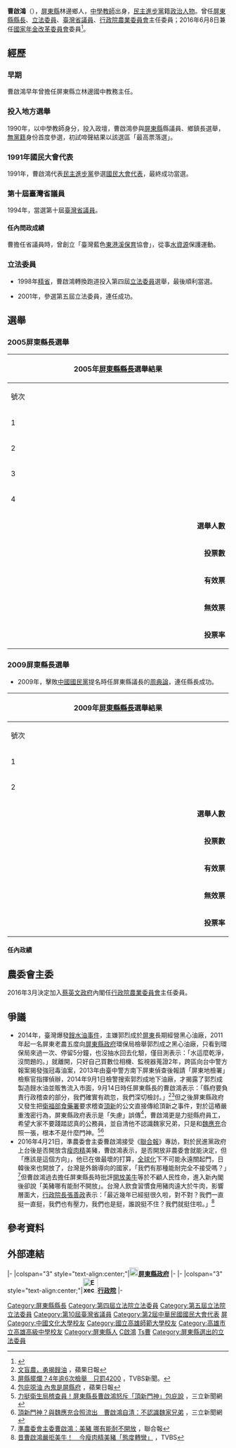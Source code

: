 {{Infobox_Officeholder
| name          = 曹啟鴻
| image         = File:新任農委會主委曹啟鴻 (cropped).jpg
| width         = 235px
| sex           = 男
| office        = [[File:ROC_Executive_Yuan_Logo.svg|25px]][[行政院農業委員會|行政院農業委員會]]第13任[[行政院農業委員會|主任委員]]
| term_start    = 2016年5月20日
| term_end      = 2017年2月7日
| premierroc    = [[林全|林全]]
| predecessor   = [[陳志清|陳志清]]
| successor     = [[林聰賢|林聰賢]]
| office2       = [[File:Flag_of_Pingtung_County.svg|25px]][[屏東縣|屏東縣]]第11任[[屏東縣縣長|縣長]]
| term_start2   = 2005年12月20日
| term_end2     = 2014年12月25日
| deputy2       = [[鍾佳濱|鍾佳濱]]
| predecessor2  = [[蘇嘉全|蘇嘉全]]（正任）<br>吳應文（代理）
| successor2    = [[潘孟安|潘孟安]]
| office3       = {{ROC}}第4—5屆[[立法委員|立法委員]]
| term_start3   = 1999年2月1日
| term_end3     = 2005年12月20日
| constituency3 = [[屏東縣|屏東縣]]選舉區
| nationality   = {{ROC}}
| birth_date    = {{birth_date_and_age|1948|3|1}}
| birth_place   = {{TWN}}[[屏東縣|屏東縣]][[林邊鄉|林邊鄉]]
| party         = {{Dpp|23px}}
| spouse = 顏慧珠
| children=
| profession = 
| religion = 
| signature = 
| footnotes = 
| educate =
*[[中國文化大學|中國文化大學]]東方語文學系畢業
*[[高雄師範大學|高雄師範大學]]教育研究所結業
| past =
*屏東縣立林邊國民中學教務主任
*[[中華民國國民大會|國民大會代表]]（1992年－1994年）
*[[臺灣省諮議會|臺灣省議員]]（1994年－1998年）
*立法院（第4－5屆）委員（1999年2月1日－2005年日2月1日）
*[[File:Flag_of_Pingtung_County.svg|25px]]屏東縣第15－16屆縣長（2005年12月20日－2014年12月25日）
*[[行政院農業委員會|行政院農業委員會]]主任委員（2016年5月20日－2017年2月7日）
*[[年金改革委員會|年金改革委員會]]委員（2016年6月8日－）
*[[台灣糖業協會|台灣糖業協會]]董事長（2017年9月－）<ref>{{Cite web |url=http://www.storm.mg/article/324370 |title=新潮流再下一城！曹啟鴻任董事長 糖協免除「解散」命運 |accessdate=2017-11-02 |archive-date=2017-11-06 |archive-url=https://web.archive.org/web/20171106045328/http://www.storm.mg/article/324370 |dead-url=no }}</ref>
}}

'''曹啟鴻'''（{{bd|1948年|3月1日|catIdx=T}}），[[屏東縣|屏東縣]]林邊鄉人，[[中學|中學]][[教師|教師]]出身，[[民主進步黨|民主進步黨]]籍[[政治人物|政治人物]]。曾任[[屏東縣縣長|屏東縣縣長]]、[[立法委員|立法委員]]、[[臺灣省議員|臺灣省議員]]、[[行政院農業委員會|行政院農業委員會]]主任委員；2016年6月8日兼任[[國家年金改革委員會|國家年金改革委員會]]委員<ref>{{Cite web |url=http://www.businesstoday.com.tw/article-content-80392-156285 |title=年金改革委員會 他們的共識在哪？ 今周刊 2016/06/30 |accessdate=2016-07-26 |archive-date=2016-08-08 |archive-url=https://web.archive.org/web/20160808124656/http://www.businesstoday.com.tw/article-content-80392-156285 |dead-url=yes }}</ref>。

==經歷==
===早期===
曹啟鴻早年曾擔任屏東縣立林邊國中教務主任。

===投入地方選舉===
1990年，以中學教師身分，投入政壇，曹啟鴻參與[[屏東縣|屏東縣]]縣議員、鄉鎮長選舉，[[無黨籍|無黨籍]]身份首度參選，初試啼聲結果以該選區「最高票落選」。

===1991年國民大會代表===
1991年，曹啟鴻代表[[民主進步黨|民主進步黨]]參選[[國民大會代表|國民大會代表]]，最終成功當選。

===第十屆臺灣省議員===
1994年，當選第十屆[[臺灣省諮議會|臺灣省議員]]。

==== 任內問政成績 ====
曹擔任省議員時，曾創立「臺灣藍色[[東港溪|東港溪]][[保育|保育]]協會」，從事[[水資源|水資源]]保護運動。

===立法委員===
*1998年[[精省|精省]]，曹啟鴻轉換跑道投入第四屆[[立法委員|立法委員]]選舉，最後順利當選。

*2001年，參選第五屆立法委員，連任成功。

==選舉==
===2005屏東縣長選舉===

{|class="wikitable collapsible" style="text-align:center"
|-
! colspan="7" width=620px|2005年[[屏東縣縣長|屏東縣縣長]]選舉結果
|-
!width=35|號次
!width=55| 候選人
!width=120| 政黨
!width=75| 得票數
!width=75| 得票率
!width=49| 當選標記
|-
|1||曹啟鴻||{{DPP}}||style="border-left:4px solid #1B9431;" align="right"|216,200
|align="right"|46.19%
|align="center"|[[File:Vote1.svg|20px]]
|-
|2||[[宋麗華|宋麗華]]||{{Nonp}}||style="border-left:4px solid #000000;" align="right"|45,257
|align="right"|9.67%
|align="center"|
|-
|3||[[王進士|王進士]]||{{KMT}}||style="border-left:4px solid #000099;" align="right"|195,928
|align="right"|41.86%
|align="center"|
|-
|4||[[李景雯|李景雯]]||{{Nonp}}||style="border-left:4px solid #000000;" align="right"|10,723
|align="right"|2.29%
|align="center"|
|- bgcolor=EEEEEE 
| colspan="3" align="right" | '''選舉人數''' || colspan="3" align="left" |　672,781
|- bgcolor=EEEEEE 
| colspan="3" align="right" | '''投票數''' || colspan="3" align="left" |　475,542
|- bgcolor=EEEEEE 
| colspan="3" align="right" | '''有效票''' || colspan="3" align="left" |　468,108
|- bgcolor=EEEEEE 
| colspan="3" align="right" | '''無效票''' || colspan="3" align="left" |　7,434
|- bgcolor=EEEEEE 
| colspan="3" align="right" | '''投票率''' || colspan="3" align="left" |　70.68%
|}

===2009屏東縣長選舉===
*2009年，擊敗[[中國國民黨|中國國民黨]]提名時任屏東縣議長的[[周典論|周典論]]，連任縣長成功。

{|class="wikitable collapsible" style="text-align:center"
|-
! colspan="7" width=620px|2009年[[屏東縣縣長|屏東縣縣長]]選舉結果
|-
!width=35|號次
!width=55| 候選人
!width=120| 政黨
!width=75| 得票數
!width=75| 得票率
!width=49| 當選標記
|-
|1||曹啟鴻||{{dpp}}||style="border-left:4px solid #1B9431;" align="right"|270,402
|align="right"|59.33%
|align="center"|[[File:Vote1.svg|20px]]
|-
|2||[[周典論|周典論]]||{{kmt}}||style="border-left:4px solid #000099;" align="right"|185,384
|align="right"|40.67%	
|align="center"|
|- bgcolor=EEEEEE 
| colspan="3" align="right" | '''選舉人數''' || colspan="3" align="left" |　682,475
|- bgcolor=EEEEEE 
| colspan="3" align="right" | '''投票數''' || colspan="3" align="left" |　464,677
|- bgcolor=EEEEEE 
| colspan="3" align="right" | '''有效票''' || colspan="3" align="left" |　455,786
|- bgcolor=EEEEEE 
| colspan="3" align="right" | '''無效票''' || colspan="3" align="left" |　8,891
|- bgcolor=EEEEEE 
| colspan="3" align="right" | '''投票率''' || colspan="3" align="left" |　68.09%
|}

==== 任內政績 ====
{{fact|屏東縣長任內成功治理屏東市都會型河川「萬年溪」，運用人工溼地等生態工法淨化萬年溪水質，並爭取中央補助經費進行沿岸綠美化，使萬年溪不再被稱為萬年臭。
推動大潮州人工湖計畫、單車國道、養水種電、畜牧糞尿沼氣發電、小琉球三海浬禁漁等生態環境與再生能源政策。|time=2017-05-28}}

==農委會主委==
2016年3月決定加入[[蔡英文政府|蔡英文政府]]內閣任[[行政院農業委員會|行政院農業委員會]]主任委員。

== 爭議 ==
*2014年，臺灣爆發[[2014年臺灣餿水油事件|餿水油事件]]，主嫌郭烈成於[[屏東縣|屏東]]長期經營黑心油廠，2011年起一名屏東老農五度向[[屏東縣政府|屏東縣政府]]環保局檢舉郭烈成之黑心油廠，只看到環保局來過一次、停留5分鐘，也沒抽水回去化驗，僅目測表示：「水這麼乾淨，沒問題的。」就離開，只好自己買數位相機、監視器蒐證2年，跨區向台中警方報案揭發強冠毒油案，2013年由臺中警方南下屏東偵查後報請「屏東地檢署」檢察官指揮偵辦，2014年9月1日檢警搜索郭烈成地下油廠，才揭露了郭烈成製造餿水油並販售流入市面，9月14日時任屏東縣長的曹啟鴻表示：「縣府要負責行政稽查的部分，我們確實有疏忽，我們深切檢討。」<ref>[http://www.appledaily.com.tw/appledaily/article/headline/20140914/36083532/%E9%80%99%E4%BD%8D%E8%8B%B1%E9%9B%84%E6%95%91%E4%BA%86%E5%8F%B0%E7%81%A3%E7%8D%A8%E5%AE%B6%E5%B0%88%E8%A8%AA%E6%96%87%E7%9B%B2%E8%BE%B2%E5%8B%87%E6%8F%AD%E9%A4%BF%E6%B2%B9 文盲農，勇揭餿油] {{Wayback|url=http://www.appledaily.com.tw/appledaily/article/headline/20140914/36083532/%E9%80%99%E4%BD%8D%E8%8B%B1%E9%9B%84%E6%95%91%E4%BA%86%E5%8F%B0%E7%81%A3%E7%8D%A8%E5%AE%B6%E5%B0%88%E8%A8%AA%E6%96%87%E7%9B%B2%E8%BE%B2%E5%8B%87%E6%8F%AD%E9%A4%BF%E6%B2%B9 |date=20140915142618 }}，蘋果日報</ref><ref>[http://news.tvbs.com.tw/entry/546539 屏縣擺爛？4年逾6次檢舉　只罰4200] {{Wayback|url=http://news.tvbs.com.tw/entry/546539 |date=20140919004235 }}，TVBS新聞。</ref>但之後屏東縣政府又發生把[[衛福部|衛福部]][[食藥署|食藥署]]要求稽查[[頂新|頂新]]的公文直接傳給頂新之事件，對於這樁嚴重洩密行為，屏東縣政府表示是「失慮」誤傳<ref>[http://www.appledaily.com.tw/appledaily/article/headline/20141101/36181934/ 包庇噁油 內鬼是屏縣府] {{Wayback|url=http://www.appledaily.com.tw/appledaily/article/headline/20141101/36181934/ |date=20160417073911 }}，蘋果日報</ref>，曹啟鴻更是力挺縣府員工，希望大家不要踐踏認真的公務員，並自清他不認識魏家兄弟，只是和[[魏應充|魏應充]]合照一張，根本不是什麼門神。<ref>[http://www.setn.com/News.aspx?NewsID=46401 力挺衛生局稽查員！屏東縣長曹啟鴻怒斥「頂新門神」包庇說] {{Wayback|url=http://www.setn.com/News.aspx?NewsID=46401 |date=20160422022345 }}，三立新聞網</ref><ref>[http://www.setn.com/News.aspx?NewsID=46367 頂新門神？與魏應充合照流出　曹啟鴻自清：不認識魏家兄弟] {{Wayback|url=http://www.setn.com/News.aspx?NewsID=46367 |date=20160422033922 }}，三立新聞網</ref>
*2016年4月21日，準農委會主委曹啟鴻接受《[[聯合報|聯合報]]》專訪，對於民進黨政府上台後是否開放含[[瘦肉精|瘦肉精]]美豬，曹啟鴻表示，是否開放非農委會就能決定，但「應該是這個方向」，他已在做最壞的打算，[[全球化|全球化]]下不可能永遠關起門，日韓後來也開放了，台灣是外銷導向的國家，「我們有那種能耐完全不接受嗎？」<ref>[http://udn.com/news/story/9750/1646039 準農委會主委曹啟鴻：美豬 哪有能耐不開放] {{Wayback|url=http://udn.com/news/story/9750/1646039 |date=20160423231948 }}，聯合報</ref>但曹啟鴻過去擔任屏東縣長時批評[[臺灣進口美國牛肉問題|開放美牛]]等於不顧人民性命，進入新內閣後卻說「美豬哪有能耐不開放」。台灣人飲食習慣食用豬肉遠大於牛肉，影響層面大，[[行政院長|行政院長]][[張善政|張善政]]表示：「最近幾年已經挺很久啦，對不對？我們一直挺一直挺，我們也有壓力，我們也是挺，誰說挺不住？我們就挺住啦。」<ref>[http://news.tvbs.com.tw/politics/news-650645/ 昔曹啟鴻嚴拒美牛！　今瘦肉精美豬「態度轉彎」] {{Wayback|url=http://news.tvbs.com.tw/politics/news-650645/ |date=20160504234640 }}，TVBS</ref>

== 參考資料 ==
{{reflist}}

== 外部連結 ==

{{start box}}
{{s-gov|roc}}
|-
|colspan="3" style="text-align:center;"|'''[[File:Emblem_of_Pingtung_County.svg|20px]][[屏東縣政府|屏東縣政府]]'''
|-
{{s-before|[[吳應文|吳應文]]（代理）<br /><small>正任：'''[[蘇嘉全|蘇嘉全]]'''</small>}}
{{s-title|[[屏東縣縣長|屏東縣縣長]]<small><br>第十五、十六屆<br>2005年12月20日－2014年12月25日}}
{{s-after|[[潘孟安|潘孟安]]}}
|-
|colspan="3" style="text-align:center;"|'''[[File:Executive_Yuan,ROC_LOGO.svg|34px]][[行政院|行政院]]'''
|-
{{s-before|[[陳志清|陳志清]]}}
{{s-title|[[行政院農業委員會|行政院農業委員會]]主任委員<small><br>第十三任<br>2016年5月20日－2017年2月8日}}
{{s-after|[[林聰賢|林聰賢]]}}
{{end box}}

{{commons cat|Tsao Chi-hung}}
<references />

{{林全內閣}}
{{中華民國第四屆立法委員}}
{{中華民國第五屆立法委員}}

{{DEFAULTSORT:Tsao曹}}
{{Portal bar|台灣|政治|人物}}
[[Category:屏東縣縣長|Category:屏東縣縣長]]
[[Category:第四屆立法院立法委員|Category:第四屆立法院立法委員]]
[[Category:第五屆立法院立法委員|Category:第五屆立法院立法委員]]
[[Category:第10屆臺灣省議員|Category:第10屆臺灣省議員]]
[[Category:第2屆中華民國國民大會代表|Category:第2屆中華民國國民大會代表]]
[[Category:民主進步黨籍立法委員|屏]]
[[Category:中國文化大學校友|Category:中國文化大學校友]]
[[Category:國立高雄師範大學校友|Category:國立高雄師範大學校友]]
[[Category:高雄市立高雄高級中學校友|Category:高雄市立高雄高級中學校友]]
[[Category:屏東縣人|Category:屏東縣人]]
[[Category:曹姓|C啟鴻]]
[[Category:總統府國家年金改革委員會委員|Ts曹]]
[[Category:屏東縣選出的立法委員|Category:屏東縣選出的立法委員]]